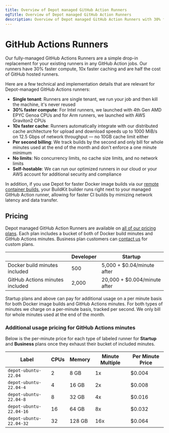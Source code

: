```yaml
---
title: Overview of Depot managed GitHub Action Runners
ogTitle: Overview of Depot managed GitHub Action Runners
description: Overview of Depot managed GitHub Action Runners with 30% faster compute, 10x faster caching, and half the cost of GitHub hosted runners per minute.
---
```


# GitHub Actions Runners

Our fully-managed GitHub Actions Runners are a simple drop-in replacement for your existing runners in any GitHub Action jobs. Our runners have 30% faster compute, 10x faster caching and are half the cost of GitHub hosted runners.

Here are a few technical and implementation details that are relevant for Depot-managed GitHub Actions runners:

- **Single tenant**: Runners are single tenant, we run your job and then kill the machine, it's never reused
- **30% faster compute**: For Intel runners, we launched with 4th Gen AMD EPYC Genoa CPUs and for Arm runners, we launched with AWS Graviton2 CPUs
- **10x faster cache**: Runners automatically integrate with our distributed cache architecture for upload and download speeds up to 1000 MiB/s on 12.5 Gbps of network throughput — no 10GB cache limit either
- **Per second billing**: We track builds by the second and only bill for whole minutes used at the end of the month and don't enforce a one minute minimum
- **No limits**: No concurrency limits, no cache size limits, and no network limits
- **Self-hostable**: We can run our optimized runners in our cloud or your AWS account for additional security and compliance

In addition, if you use Depot for faster Docker image builds via our [remote container builds](/docs/container-builds/overview), your BuildKit builder runs right next to your managed GitHub Action runner, allowing for faster CI builds by mimizing network latency and data transfer.

## Pricing

Depot managed GitHub Action Runners are available on [all of our pricing plans](/pricing). Each plan includes a bucket of both of Docker build minutes and GitHub Actions minutes. Business plan customers can [contact us](mailto:help@depot.dev) for custom plans.

|                                 | Developer | Startup                      |
| ------------------------------- | --------- | ---------------------------- |
| Docker build minutes included   | 500       | 5,000 + $0.04/minute after   |
| GitHub Actions minutes included | 2,000     | 20,000 + $0.004/minute after |

Startup plans and above can pay for additional usage on a per minute basis for both Docker image builds and GitHub Actions minutes. For both types of minutes we charge on a per-minute basis, tracked per second. We only bill for whole minutes used at the end of the month.

### Additional usage pricing for GitHub Actions minutes

Below is the per-minute price for each type of labeled runner for **Startup** and **Business** plans once they exhaust their bucket of included minutes.

| Label                   | CPUs | Memory | Minute Multiple | Per Minute Price |
| ----------------------- | ---- | ------ | --------------- | ---------------- |
| `depot-ubuntu-22.04`    | 2    | 8 GB   | 1x              | $0.004           |
| `depot-ubuntu-22.04-4`  | 4    | 16 GB  | 2x              | $0.008           |
| `depot-ubuntu-22.04-8`  | 8    | 32 GB  | 4x              | $0.016           |
| `depot-ubuntu-22.04-16` | 16   | 64 GB  | 8x              | $0.032           |
| `depot-ubuntu-22.04-32` | 32   | 128 GB | 16x             | $0.064           |

